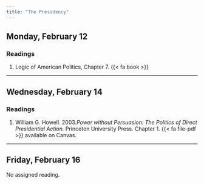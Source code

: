 ```yaml
---
title: "The Presidency"
---
```



## Monday, February 12

### Readings

1. Logic of American Politics, Chapter 7. {{< fa book >}}


---


## Wednesday, February 14

### Readings

1. William G. Howell. 2003.*Power without Persuasion: The Politics of Direct Presidential Action.* Princeton University Press. Chapter 1. {{< fa file-pdf >}} available on Canvas.


---


## Friday, February 16

No assigned reading.
